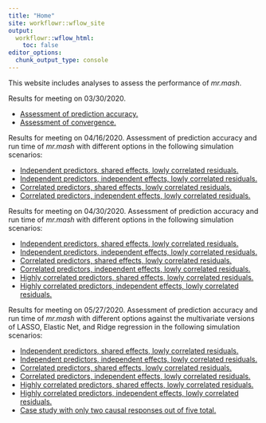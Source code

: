 ```yaml
---
title: "Home"
site: workflowr::wflow_site
output:
  workflowr::wflow_html:
    toc: false
editor_options:
  chunk_output_type: console
---
```


This website includes analyses to assess the performance of *mr.mash*.

Results for meeting on 03/30/2020.

+ [Assessment of prediction accuracy.](results_accuracy.html)
+ [Assessment of convergence.](results_convergence.html)

Results for meeting on 04/16/2020. Assessment of prediction accuracy and run time of *mr.mash* with different options in the following simulation scenarios:

+ [Independent predictors, shared effects, lowly correlated residuals.](results_indepX_lowcorrV_sharedB_OLD.html)
+ [Independent predictors, independent effects, lowly correlated residuals.](results_indepX_lowcorrV_indepB_OLD.html)
+ [Correlated predictors, shared effects, lowly correlated residuals.](results_corrX_lowcorrV_sharedB_OLD.html)
+ [Correlated predictors, independent effects, lowly correlated residuals.](results_corrX_lowcorrV_indepB_OLD.html)

Results for meeting on 04/30/2020. Assessment of prediction accuracy and run time of *mr.mash* with different options in the following simulation scenarios:

+ [Independent predictors, shared effects, lowly correlated residuals.](results_indepX_lowcorrV_sharedB.html)
+ [Independent predictors, independent effects, lowly correlated residuals.](results_indepX_lowcorrV_indepB.html)
+ [Correlated predictors, shared effects, lowly correlated residuals.](results_corrX_lowcorrV_sharedB.html)
+ [Correlated predictors, independent effects, lowly correlated residuals.](results_corrX_lowcorrV_indepB.html)
+ [Highly correlated predictors, shared effects, lowly correlated residuals.](results_highcorrX_lowcorrV_sharedB.html)
+ [Highly correlated predictors, independent effects, lowly correlated residuals.](results_highcorrX_lowcorrV_indepB.html)

Results for meeting on 05/27/2020. Assessment of prediction accuracy and run time of *mr.mash* with different options against the multivariate versions of LASSO, Elastic Net, and Ridge regression in the following simulation scenarios:

+ [Independent predictors, shared effects, lowly correlated residuals.](results_indepX_lowcorrV_sharedB_05_18_20.html)
+ [Independent predictors, independent effects, lowly correlated residuals.](results_indepX_lowcorrV_indepB_05_18_20.html)
+ [Correlated predictors, shared effects, lowly correlated residuals.](results_corrX_lowcorrV_sharedB_05_18_20.html)
+ [Correlated predictors, independent effects, lowly correlated residuals.](results_corrX_lowcorrV_indepB_05_18_20.html)
+ [Highly correlated predictors, shared effects, lowly correlated residuals.](results_highcorrX_lowcorrV_sharedB_05_18_20.html)
+ [Highly correlated predictors, independent effects, lowly correlated residuals.](results_highcorrX_lowcorrV_indepB_05_18_20.html)
+ [Case study with only two causal responses out of five total.](two_active_responses_issue.html)
